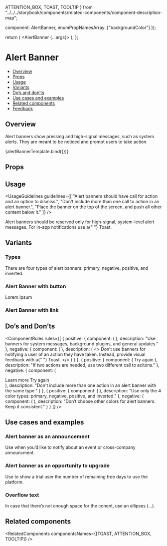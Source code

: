   ATTENTION_BOX,
  TOAST,
  TOOLTIP
} from "../../../storybook/components/related-components/component-description-map";

  component: AlertBanner,
  enumPropNamesArray: ["backgroundColor"]
});

<Meta
  title="Feedback/AlertBanner"
  component={AlertBanner}
  argTypes={metaSettings.argTypes}
  decorators={metaSettings.decorators}
/>

<!--- Component template -->

  return (
    <AlertBanner {...args}>
      <AlertBannerText text={args.bannerText} />
      <AlertBannerLink text={args.linkText} href="https://monday.com" />
    </AlertBanner>
  );
};

<!--- Component documentation -->

# Alert Banner

- [Overview](#overview)
- [Props](#props)
- [Usage](#usage)
- [Variants](#variants)
- [Do’s and don’ts](#dos-and-donts)
- [Use cases and examples](#use-cases-and-examples)
- [Related components](#related-components)
- [Feedback](#feedback)

## Overview

Alert banners show pressing and high-signal messages, such as system alerts. They are meant to be noticed and prompt users to take action.

<Canvas>
  <Story
    name="Overview"
    args={{
      bannerText: "Alert banner message",
      linkText: "this is a CTA",
      className: "monday-storybook-alert-banner_big-container"
    }}
  >
    {alertBannerTemplate.bind({})}
  </Story>
</Canvas>

## Props

<ArgsTable story="Overview" />

## Usage

<UsageGuidelines
  guidelines={[
    "Alert banners should have call for action and an option to dismiss.",
    "Don't include more than one call to action in an alert banner.",
    "Place the banner on the top of the screen, and push all other content below it."
  ]}
/>

<Tip>
  Alert banners should be reserved only for high-signal, system-level alert messages. For in-app notifications use a{" "}
  <Link href="/?path=/docs/feedback-toast--overview" size={Link.sizes.SMALL} withoutSpacing>
    Toast.
  </Link>
</Tip>

## Variants

### Types

There are four types of alert banners: primary, negative, positive, and inverted.

<Canvas>
  <Story name="Types">
    <div className="monday-storybook-alert-banner_column-wrapper monday-storybook-alert-banner_big-container">
      <AlertBanner>
        <AlertBannerText text="Alert banner message" />
        <AlertBannerLink text="this is a CTA" href="https://monday.com" />
      </AlertBanner>
      <AlertBanner backgroundColor={AlertBanner.backgroundColors.NEGATIVE}>
        <AlertBannerText text="Alert banner message" />
        <AlertBannerLink text="this is a CTA" href="https://monday.com" />
      </AlertBanner>
      <AlertBanner backgroundColor={AlertBanner.backgroundColors.POSITIVE}>
        <AlertBannerText text="Alert banner message" />
        <AlertBannerLink text="this is a CTA" href="https://monday.com" />
      </AlertBanner>
      <AlertBanner backgroundColor={AlertBanner.backgroundColors.DARK}>
        <AlertBannerText text="Alert banner message" />
        <AlertBannerLink text="this is a CTA" href="https://monday.com" />
      </AlertBanner>
    </div>
  </Story>
</Canvas>

### Alert Banner with button

<Canvas>
  <Story name="Alert Banner with button">
    <AlertBanner className="monday-storybook-alert-banner_big-container">
      <AlertBannerText text="Lorem ipsum dolor sit amet" />
      <AlertBannerButton>Lorem Ipsum</AlertBannerButton>
    </AlertBanner>
  </Story>
</Canvas>

### Alert Banner with link

<Canvas>
  <Story name="Alert Banner with link">
    <AlertBanner className="monday-storybook-alert-banner_big-container">
      <AlertBannerText text="Alert banner message" />
      <AlertBannerLink text="this is a CTA" href="https://monday.com" />
    </AlertBanner>
  </Story>
</Canvas>

## Do’s and Don’ts

<ComponentRules
  rules={[
    {
      positive: {
        component: (
          <AlertBanner className="monday-storybook-alert-banner_medium-container">
            <AlertBannerText text="Join us at Elevate!" />
            <AlertBannerLink text="RSVP now" href="https://monday.com" />
          </AlertBanner>
        ),
        description: "Use banners for system messages, background plugins, and general updates."
      },
      negative: {
        component: (
          <AlertBanner className="monday-storybook-alert-banner_medium-container">
            <AlertBannerText text="We successfully archived 1 item" />
          </AlertBanner>
        ),
        description: (
          <>
            Don’t use banners for notifying a user of an action they have taken. Instead, provide visual feedback with a{" "}
            <Link href="/?path=/docs/feedback-toast--overview" withoutSpacing>
              Toast.
            </Link>
          </>
        )
      }
    },
    {
      positive: {
        component: (
          <AlertBanner
            className="monday-storybook-alert-banner_medium-container"
            backgroundColor={AlertBanner.backgroundColors.NEGATIVE}
          >
            <AlertBannerText text="No connection" />
            <AlertBannerLink text="Learn more" href="https://monday.com" />
            <AlertBannerButton>Try again</AlertBannerButton>
          </AlertBanner>
        ),
        description: "If two actions are needed, use two different call to acitons."
      },
      negative: {
        component: (
          <div className="monday-storybook-alert-banner_column-wrapper">
            <AlertBanner
              backgroundColor={AlertBanner.backgroundColors.NEGATIVE}
              className="monday-storybook-alert-banner_medium-container"
            >
              <AlertBannerText text="No connection" />
              <AlertBannerLink text="Learn more" href="https://monday.com" />
              <AlertBannerLink text="Try again" href="https://monday.com" />
            </AlertBanner>
            <AlertBanner
              backgroundColor={AlertBanner.backgroundColors.NEGATIVE}
              className="monday-storybook-alert-banner_medium-container"
            >
              <AlertBannerText text="No connection" />
              <AlertBannerButton>Learn more</AlertBannerButton>
              <AlertBannerButton>Try again</AlertBannerButton>
            </AlertBanner>
          </div>
        ),
        description: "Don't include more than one action in an alert banner with the same type."
      }
    },
    {
      positive: {
        component: (
          <AlertBanner
            backgroundColor={AlertBanner.backgroundColors.DARK}
            className="monday-storybook-alert-banner_medium-container"
          >
            <AlertBannerText text="Join us at Elevate!" />
            <AlertBannerLink text="RSVP now" href="https://monday.com" />
          </AlertBanner>
        ),
        description: "Use only the 4 color types: primary, negative, positive, and inverted."
      },
      negative: {
        component: (
          <AlertBanner className="monday-storybook-alert-banner_medium-container monday-storybook-alert-banner_pink">
            <AlertBannerText text="Join us at Elevate!" />
            <AlertBannerLink text="RSVP now" href="https://monday.com" />
          </AlertBanner>
        ),
        description: "Don’t choose other colors for alert banners. Keep it consistent."
      }
    }
  ]}
/>

## Use cases and examples

### Alert banner as an announcement

Use when you’d like to notify about an event or cross-company announcment.

<Canvas>
  <Story name="Alert banner as an announcement">
    <AlertBanner
      backgroundColor={AlertBanner.backgroundColors.DARK}
      className="monday-storybook-alert-banner_big-container"
    >
      <AlertBannerText text="Join us at Elevate 2022" />
      <AlertBannerLink text="RSVP now" href="https://monday.com" />
    </AlertBanner>
  </Story>
</Canvas>

### Alert banner as an opportunity to upgrade

Use to show a trial user the number of remaining free days to use the platform.

<Canvas>
  <Story name="Alert banner as an opportunity to upgrade">
    <AlertBanner className="monday-storybook-alert-banner_big-container">
      <AlertBannerText text="7 days left on your monday CRM trial" />
      <AlertBannerLink text="Upgrade now" href="https://monday.com" />
    </AlertBanner>
  </Story>
</Canvas>

### Overflow text

In case that there’s not enough space for the conent, use an ellipses (...).

<Canvas>
  <Story name="Overflow text">
    <AlertBanner className="monday-storybook-alert-banner_small-container">
      <AlertBannerText text="This is a really long alert..." />
      <AlertBannerLink text="Call to action" href="https://monday.com" />
    </AlertBanner>
  </Story>
</Canvas>

## Related components

<RelatedComponents componentsNames={[TOAST, ATTENTION_BOX, TOOLTIP]} />
